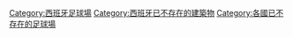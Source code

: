 [[Category:西班牙足球場|Category:西班牙足球場]]
[[Category:西班牙已不存在的建築物|Category:西班牙已不存在的建築物]]
[[Category:各國已不存在的足球場|Category:各國已不存在的足球場]]